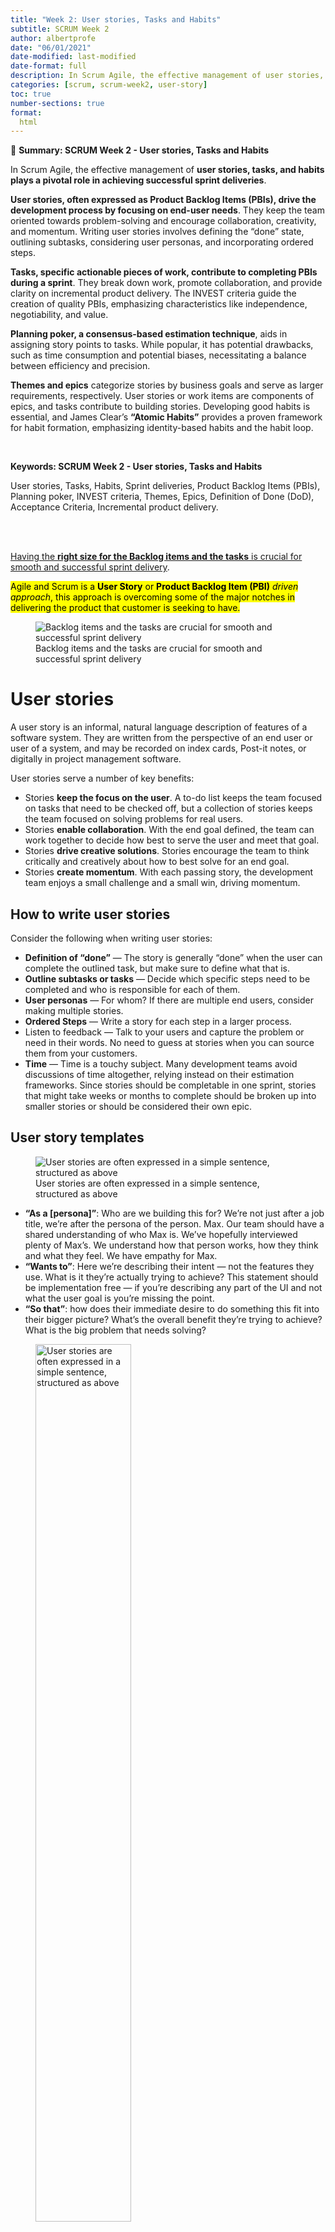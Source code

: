 ```yaml
---
title: "Week 2: User stories, Tasks and Habits"
subtitle: SCRUM Week 2
author: albertprofe
date: "06/01/2021"
date-modified: last-modified
date-format: full
description: In Scrum Agile, the effective management of user stories, tasks, and habits plays a pivotal role in achieving successful sprint deliveries.
categories: [scrum, scrum-week2, user-story]
toc: true
number-sections: true
format:
  html
---
```



::: {.summary}

📘 **Summary: SCRUM Week 2 - User stories, Tasks and Habits**


In Scrum Agile, the effective management of **user stories, tasks, and habits plays a pivotal role in achieving successful sprint deliveries**.

**User stories, often expressed as Product Backlog Items (PBIs), drive the development process by focusing on end-user needs**. They keep the team oriented towards problem-solving and encourage collaboration, creativity, and momentum. Writing user stories involves defining the "done" state, outlining subtasks, considering user personas, and incorporating ordered steps.

**Tasks, specific actionable pieces of work, contribute to completing PBIs during a sprint**. They break down work, promote collaboration, and provide clarity on incremental product delivery. The INVEST criteria guide the creation of quality PBIs, emphasizing characteristics like independence, negotiability, and value.

**Planning poker, a consensus-based estimation technique**, aids in assigning story points to tasks. While popular, it has potential drawbacks, such as time consumption and potential biases, necessitating a balance between efficiency and precision.

**Themes and epics** categorize stories by business goals and serve as larger requirements, respectively. User stories or work items are components of epics, and tasks contribute to building stories. Developing good habits is essential, and James Clear's **"Atomic Habits"** provides a proven framework for habit formation, emphasizing identity-based habits and the habit loop.


:::


</br>

::: {.keywords}

**Keywords: SCRUM Week 2 - User stories, Tasks and Habits**

User stories, Tasks, Habits, Sprint deliveries, Product Backlog Items (PBIs), Planning poker, INVEST criteria, Themes, Epics, Definition of Done (DoD), Acceptance Criteria, Incremental product delivery.

:::

</br></br>



[Having the **right size for the Backlog items and the tasks** is crucial for smooth and successful sprint delivery](https://mohamedradwan.com/2017/12/05/requirements-epic-feature-user-story-task-size-and-estimation-in-agile-and-scrum/).

<mark>Agile and Scrum is a **User Story** or **Product Backlog Item (PBI)** *driven approach*, this approach is overcoming some of the major notches in delivering the product that customer is seeking to have.</mark>

![Backlog items and the tasks are crucial for smooth and successful sprint delivery](/images/scrum/itemContent.jpg)

# User stories

::: {.callout-note}
A user story is an informal, natural language description of features of a software system. They are written from the perspective of an end user or user of a system, and may be recorded on index cards, Post-it notes, or digitally in project management software.
:::

User stories serve a number of key benefits:

- Stories **keep the focus on the user**. A to-do list keeps the team focused on tasks that need to be checked off, but a collection of stories keeps the team focused on solving problems for real users.
- Stories **enable collaboration**. With the end goal defined, the team can work together to decide how best to serve the user and meet that goal.
- Stories **drive creative solutions**. Stories encourage the team to think critically and creatively about how to best solve for an end goal.
- Stories **create momentum**. With each passing story, the development team enjoys a small challenge and a small win, driving momentum.

## How to write user stories

Consider the following when writing user stories:

- **Definition of “done”** — The story is generally “done” when the user can complete the outlined task, but make sure to define what that is.
- **Outline subtasks or tasks** — Decide which specific steps need to be completed and who is responsible for each of them.
- **User personas** — For whom? If there are multiple end users, consider making multiple stories.
- **Ordered Steps** — Write a story for each step in a larger process.
- Listen to feedback — Talk to your users and capture the problem or need in their words. No need to guess at stories when you can source them from your customers.
- **Time** — Time is a touchy subject. Many development teams avoid discussions of time altogether, relying instead on their estimation frameworks. Since stories should be completable in one sprint, stories that might take weeks or months to complete should be broken up into smaller stories or should be considered their own epic.

## User story templates

![User stories are often expressed in a simple sentence, structured as above](/images/scrum/user-stories.png)

- **"As a [persona]"**: Who are we building this for? We’re not just after a job title, we’re after the persona of the person. Max. Our team should have a shared understanding of who Max is. We’ve hopefully interviewed plenty of Max’s. We understand how that person works, how they think and what they feel. We have empathy for Max.
- **“Wants to”**: Here we’re describing their intent — not the features they use. What is it they’re actually trying to achieve? This statement should be implementation free — if you’re describing any part of the UI and not what the user goal is you're missing the point.
- **“So that”**: how does their immediate desire to do something this fit into their bigger picture? What’s the overall benefit they’re trying to achieve? What is the big problem that needs solving?

![User stories are often expressed in a simple sentence, structured as above](/images/scrum/user-stories2.png){width="60%"}

### Scrum Alliance Website

The following example user stories were written to describe the functionality in an early version of the Scrum Alliance website. These stories were written in early 2004. Some stories are good, some aren’t.

- [Example User Stories](https://drive.google.com/file/d/1x5zCKDVmYGZqz-IGOI4LIMP5BoXU1Hzl/view?usp=sharing")

## Definition of Done vs Acceptance Criteria

::: {.callout-important}
**Definition of Done (DoD)** is a list of requirements that a user story must adhere to for the team to call it complete.

While the **Acceptance Criteria of a User Story** consist of set of Test Scenarios that are to be met to confirm that the software is working as expected.
:::


# Tasks

In Scrum Agile, <mark>a task is a specific, actionable piece of work that contributes to the completion of a Product Backlog Item (PBI) during a Sprint.</mark>

Tasks are detailed, time-boxed activities that team members take on to fulfill the requirements of a user story or feature. These tasks are often created during Sprint Planning and are meant to be small enough to be completed within the defined time frame of the Sprint. Tasks help break down the work, facilitate collaboration, and provide a clear understanding of the steps needed to deliver the product incrementally.


## Invest

he [INVEST mnemonic](https://en.wikipedia.org/wiki/INVEST_(mnemonic)) for **Agile software development projects** was created by Bill Wake as a reminder of the characteristics of a good quality Product Backlog Item (commonly written in user story format, but not required to be) or PBI for short.

Such **PBIs** may be used in a [Scrum](https://www.scrum.org/) backlog, [Kanban](https://kanbanize.com/kanban-resources/getting-started/what-is-kanban) board, or [XP](http://www.extremeprogramming.org/) project.


| Letter | Meaning      | Description                                              |
|--------|--------------|----------------------------------------------------------|
| I      | Independent  | The PBI should be self-contained.                         |
| N      | Negotiable   | PBIs are not explicit contracts and should leave space for discussion. |
| V      | Valuable     | A PBI must deliver value to the stakeholders.             |
| E      | Estimable    | You must always be able to estimate the size of a PBI.    |
| S      | Small        | PBIs should not be so big as to become impossible to plan/task/prioritize within a level of accuracy. |
| T      | Testable     | The PBI or its related description must provide the necessary information to make test development possible. |

## Planning poker

![Planning poker following Fibonacci numbers](/images/scrum/poker.png)

::: {.callout-note}
Planning poker, also called Scrum poker, is a consensus-based, gamified technique for estimating, mostly used for timeboxing in Agile principles.

In planning poker, members, *estimators* of the group make estimates by playing numbered cards face-down to the table, instead of speaking them aloud.
:::

::: {.column-margin}
The use of the Fibonacci sequence (e.g., 1, 2, 3, 5, 8, 13) in estimation during Agile practices like Scrum is not rooted in neuroscience per se but is more aligned with cognitive and psychological principles. The Fibonacci sequence is often used to represent story points, which are a measure of effort or complexity.
:::

Each **estimator** has a physical or virtual deck of cards. These Planning Poker cards display values like 1, 2, 3, 5, 8, 13, 20, 40 and 100 (the modified [Fibonacci](https://www.youtube.com/watch?v=SjSHVDfXHQ4&ab_channel=TED) numbers sequence). The values represent the number of story points, ideal days, or other units in which the team estimates.


So, the cards are revealed, and the estimates are then discussed. By hiding the figures in this way, the group can avoid the cognitive bias of anchoring, where the first number spoken aloud sets a precedent for subsequent estimates.

::: {.column-margin}
[Welcome to my open source Planning Poker web app](https://scrumpoker.online/)
:::
 
## Criticism

While Planning Poker is a popular estimation technique in Scrum, it has potential [drawbacks](https://medium.com/agilelab/why-i-stopped-using-planning-poker-f6e7f1e6dbda).

It can be **time-consuming**, especially in larger teams, leading to extended planning sessions. The subjective nature of the method may result in biased estimates, as individuals with more influence can sway the consensus. Additionally, team members might **hesitate to challenge senior members' estimates**, hindering accurate assessments.

Misinterpretation of story points and the gamification aspect may also undermine the seriousness of the process. <mark>Striking a balance between efficiency and precision is crucial to mitigate these issues and ensure Planning Poker's effectiveness in Scrum.</mark>

# Themes and Epics


![[How To: An Online Backlog Refinement](https://www.scrumdesk.com/wp-content/uploads/BF-featured.jpg)](/images/scrum/user-stories-epics-themes-features-quote.png){width="60%"}


## Themes

A collection of stories by category. Like a jar for cookies, it's a container of stories. By its nature, an epic can also be a theme in itself. They should refer to a <mark>business goal.</mark>

> An example of a theme: **“Agile Board”**.

## Epics

<mark>An epic is a larger story. A requirement that is too big to deliver in a single sprint and need to be broken into smaller deliverables (stories)<mark>. Epics are progressively broken into a set of smaller user stories at the appropriate time.

> An example epic: **“As a team leader, I want to be have an agile SCRUM board so that I can easily manage the work of my team"**.


## User-Stories or just stories

Often referred to as <mark>Product Backlog Item or Work Item.<mark>

> An example user story: “As a team leader, I want to be able to see tasks as cards on an agile SCRUM board so that I can easily see who's working on what".

## Tasks

<mark>he elements that build up for a story</mark>. Some teams don't divide their stories into tasks, as they prefer to work vertically. Splitting stories into tasks encourages teams to split work horizontally.

> An example of a task: **“Create collapse/expand buttons”**.

::: {.callout-note}
Tasks often follow the **SMART acronym**: specific, measurable, achievable, relevant, time-boxed (although what the letters stand for seems to be hotly debated).
:::

# Habits

![[Habit at Cambridge Dictionary](https://dictionary.cambridge.org/dictionary/english/habit)](/images/scrum/habit_definition.png){width="60%"}

> A **habit** is a [routine of behavior](https://en.wikipedia.org/wiki/Habit) that is repeated regularly and tends to occur **subconsciously**.

![[F. Alexander](https://en.wikipedia.org/wiki/F._Matthias_Alexander), about habits](/images/scrum/quote_habit.png){width="40%"}

## Atomic Habits

[Atomic Habits: An Easy & Proven Way to Build Good Habits & Break Bad Ones](/books/atomicHabits.qmd)

No matter your goals, [Atomic Habits](https://jamesclear.com/atomic-habits) offers a proven framework for improving—every day. **James Clear**, one of the world's leading experts on habit formation, reveals practical strategies that will teach you exactly how to form good habits, break bad ones, and master the tiny behaviors that lead to remarkable results.


If you're having [trouble changing your habits](https://levelup.gitconnected.com/applying-what-ive-learnt-in-atomic-habits-into-coding-cb268137ea35), the problem isn't you. The problem is your system.

<mark>Bad habits repeat themselves again and again not because you don't want to change, but because you have the wrong system for change.</mark> You do not rise to the level of your goals. You fall to the level of your systems. Here, you'll get a proven system that can take you to new heights.


**James Clear** is known for his ability to distill complex topics into simple behaviors that can be easily applied to daily life and work. Here, he draws on the most proven ideas from biology, psychology, and neuroscience to create an easy-to-understand guide for making good habits inevitable and bad habits impossible. 


Learn how to:

- **Make time for new habits** (even when life gets crazy);
- **Overcome a lack of motivation** and willpower;
- Design your environment to make success easier;
- Get back on track when you fall of

## Build identity-based habits

![Outcome-based habits vs Identity-based habits](/images/scrum/habits0.png){width="60%"}

::: {.callout-important}
The ultimate form of intrinsic motivation is when **a habit becomes part of your identity.**

If you want to build a reading habit, your goal is not to read books but to become a reader. If you want to build a running habit, your goal is not to run a marathon but to become a runner.
:::

## The Habit Loop

The cue triggers a craving. Then it motivates a response. And it provides a reward, which satisfies the craving and finally becomes associated with the cue.

- Cue
- Craving
- Response
- Reward

![Cue -> Craving -> Response -> Reward](/images/scrum/habits1.png){width="60%"}



![Cue: make it obvious; Craving: make it attractive; Response: make it easy; Reward: make it satisfying](/images/scrum/habits2.png){width="60%"}

# References

- [Week 2: User stories, tasks and habits](https://sites.google.com/view/gestioprojectes/llegir/setmana2){.external}
- [User stories with examples and a template](https://www.atlassian.com/agile/project-management/user-stories)
- [Ten tips for writing good user stories](https://www.romanpichler.com/blog/10-tips-writing-good-user-stories/)
- [How to Write User Stories in Agile Software Development](https://www.easyagile.com/blog/how-to-write-good-user-stories-in-agile-software-development/)
- [Definition of Done vs Acceptance Criteria](https://www.visual-paradigm.com/scrum/definition-of-done-vs-acceptance-criteria/)
- [Planning poker](https://www.mountaingoatsoftware.com/agile/planning-poker)
- [What is the Scrum I-N-V-E-S-T Criteria?](https://www.linkedin.com/pulse/what-scrum-invest-criteria-ryan-hart-mba)
- [How to manage Epics](https://www.redmineup.com/pages/blog/how-to-manage-epics-user-stories-in-redmine)


<!--- navLinks -->
<br><br>
<div class=row>
<br>
<div class='column left previous'>
<br>
[{{< fa solid arrow-left >}} Week 1: Meetings and impediments](/scrum/scrum-week1.qmd)
<br>
</div>
<br>
<div class='column center'>
<br>
[{{< fa solid arrow-up >}} top](#top)
<br>
</div>
<br>
<div class='column right next'>
<br>
[Week 3: Communication and value  {{< fa solid arrow-right >}}](/scrum/scrum-week3.qmd)
<br>
</div>
<br>
</div>
